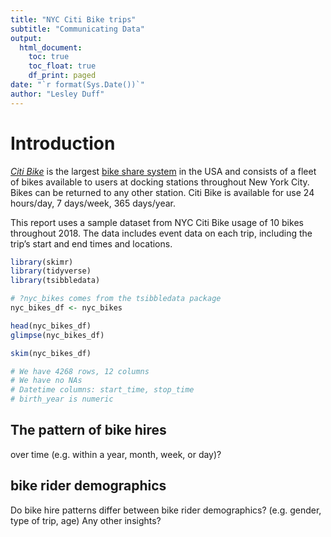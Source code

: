 ```yaml
---
title: "NYC Citi Bike trips"
subtitle: "Communicating Data"
output:
  html_document:
    toc: true
    toc_float: true
    df_print: paged
date: "`r format(Sys.Date())`"
author: "Lesley Duff"
---
```

# Introduction

[*Citi Bike*](https://ride.citibikenyc.com/about) is the largest [bike share system](https://en.wikipedia.org/wiki/Bicycle-sharing_system) in the USA and consists of a fleet of bikes available to users at docking stations throughout New York City. Bikes can be returned to any other station. Citi Bike is available for use 24 hours/day, 7 days/week, 365 days/year.

This report uses a sample dataset from NYC Citi Bike usage of 10 bikes throughout 2018. The data includes event data on each trip, including the trip's start and end times and locations. 

```r
library(skimr)
library(tidyverse)
library(tsibbledata)
```

```r
# ?nyc_bikes comes from the tsibbledata package
nyc_bikes_df <- nyc_bikes

head(nyc_bikes_df)
glimpse(nyc_bikes_df)

skim(nyc_bikes_df)

# We have 4268 rows, 12 columns
# We have no NAs 
# Datetime columns: start_time, stop_time
# birth_year is numeric

```

## The pattern of bike hires

over time (e.g. within a year, month, week, or day)?

## bike rider demographics

Do bike hire patterns differ between bike rider demographics? (e.g. gender, type of trip, age)
Any other insights?